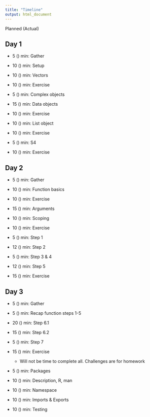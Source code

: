 ```yaml
---
title: "Timeline"
output: html_document
---
```

Planned (Actual)

## Day 1
* 5 () min: Gather
* 10 () min: Setup
* 10 () min: Vectors
* 10 () min: Exercise
* 5 () min: Complex objects
* 15 () min: Data objects

* 10 () min: Exercise
* 10 () min: List object
* 10 () min: Exercise
* 5 () min: S4
* 10 () min: Exercise

## Day 2
* 5 () min: Gather
* 10 () min: Function basics
* 10 () min: Exercise
* 15 () min: Arguments
* 10 () min: Scoping
* 10 () min: Exercise

* 5 () min: Step 1
* 12 () min: Step 2
* 5 () min: Step 3 & 4
* 12 () min: Step 5
* 15 () min: Exercise


## Day 3
* 5 () min: Gather
* 5 () min: Recap function steps 1-5
* 20 () min: Step 6.1
* 15 () min: Step 6.2
* 5 () min: Step 7

* 15 () min: Exercise
    - Will not be time to complete all. Challenges are for homework
* 5 () min: Packages
* 10 () min: Description, R, man
* 10 () min: Namespace
* 10 () min: Imports & Exports
* 10 () min: Testing